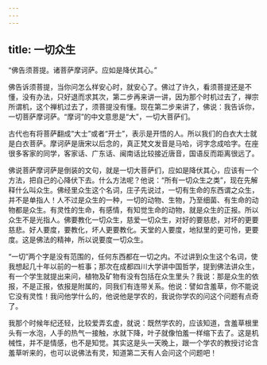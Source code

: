 ```yaml
---
---
---
```

title: 一切众生
---




“佛告须菩提。诸菩萨摩诃萨。应如是降伏其心。”

佛告诉须菩提，当你问怎么样安心时，就安心了。佛过了许久，看须菩提还是不懂，没有办法，只好退而求其次，第二步再来讲一讲，因为那个时机过去了，禅宗所谓机，这个禅机过去了，须菩提没有懂。现在第二步来讲了，佛说：我告诉你，一切菩萨摩诃萨。“摩诃”的中文意思是“大”，一切大菩萨们。

古代也有将菩萨翻成“大士”或者“开士”，表示是开悟的人。所以我们的白衣大士就是白衣菩萨。摩诃萨是唐宋以后念的，真正梵文发音是马哈，诃字念成哈字。在座很多客家的同学，客家话、广东话、闽南话比较接近唐音，国语反而距离很远了。

佛说菩萨摩诃萨是倒装的文句，就是一切大菩萨们，应如是降伏其心，应该有一个方法，把自己的心降伏下去。什么方法呢？他说：“所有一切众生之类”，现在先解释什么叫众生。佛经里众生这个名词，庄子先说过，一切有生命的东西谓之众生，并不是单指人！人不过是众生的一种，一切的动物、生物，乃至细菌、有生命的动物都是众生。有灵性的生命，有感情，有知觉生命的动物，就是众生的正报。所以众生不是光指人。佛要教化一切众生，慈爱一切众生，对好的要慈悲，对坏的更要慈悲。好人要度，要教化，坏人更要教化。天堂的人要度，地狱里的更可怜，更要度。这是佛法的精神，所以说要度一切众生。

“一切”两个字是没有范围的，任何东西都在一切之内。不过讲到众生这个名词，使我想起几十年以前的一桩事；那次在成都四川大学讲中国哲学，提到佛法讲众生，有一个学生就提出来问，植物及矿物有没有包括在众生里头？我说：那是众生的依报，不是正报，依报是附属的，同我们有连带关系。他说：譬如含羞草，你不能说它没有灵性！我问他学什么的，他说他是学农的，我说你学农的问这个问题有点奇了。

我那个时候年纪还轻，比较爱弄玄虚，就说：既然学农的，应该知道，含羞草根里头有一水泡，人手的热气一接触，水就下降，叶子就像怕羞一样缩下去了。这是机械性，并不是情感，也不是知觉。其实这是头一天晚上，跟一个学农的教授讨论含羞草听来的，也可以说佛法有灵，知道第二天有人会问这个问题吧！